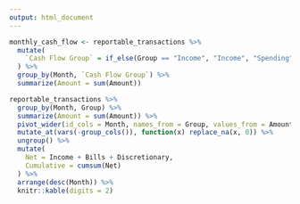 ```yaml
---
output: html_document
---
```


```r
monthly_cash_flow <- reportable_transactions %>%
  mutate(
    `Cash Flow Group` = if_else(Group == "Income", "Income", "Spending")
  ) %>%
  group_by(Month, `Cash Flow Group`) %>%
  summarize(Amount = sum(Amount))

reportable_transactions %>%
  group_by(Month, Group) %>%
  summarize(Amount = sum(Amount)) %>%
  pivot_wider(id_cols = Month, names_from = Group, values_from = Amount) %>%
  mutate_at(vars(-group_cols()), function(x) replace_na(x, 0)) %>%
  ungroup() %>%
  mutate(
    Net = Income + Bills + Discretionary,
    Cumulative = cumsum(Net)
  ) %>%
  arrange(desc(Month)) %>%
  knitr::kable(digits = 2)
```

